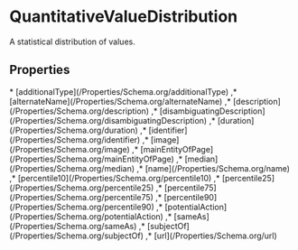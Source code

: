 
# QuantitativeValueDistribution

A statistical distribution of values.

## Properties

<Grid>
* [additionalType](/Properties/Schema.org/additionalType)
,* [alternateName](/Properties/Schema.org/alternateName)
,* [description](/Properties/Schema.org/description)
,* [disambiguatingDescription](/Properties/Schema.org/disambiguatingDescription)
,* [duration](/Properties/Schema.org/duration)
,* [identifier](/Properties/Schema.org/identifier)
,* [image](/Properties/Schema.org/image)
,* [mainEntityOfPage](/Properties/Schema.org/mainEntityOfPage)
,* [median](/Properties/Schema.org/median)
,* [name](/Properties/Schema.org/name)
,* [percentile10](/Properties/Schema.org/percentile10)
,* [percentile25](/Properties/Schema.org/percentile25)
,* [percentile75](/Properties/Schema.org/percentile75)
,* [percentile90](/Properties/Schema.org/percentile90)
,* [potentialAction](/Properties/Schema.org/potentialAction)
,* [sameAs](/Properties/Schema.org/sameAs)
,* [subjectOf](/Properties/Schema.org/subjectOf)
,* [url](/Properties/Schema.org/url)

</Grid>

